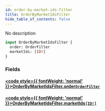 ```yaml
---
id: order-by-market-ids-filter
title: OrderByMarketIdsFilter
hide_table_of_contents: false
---
```








No description

```graphql
input OrderByMarketIdsFilter {
  order: OrderFilter
  marketIds: [ID!]
}
```


### Fields

#### [<code style={{ fontWeight: 'normal' }}>OrderByMarketIdsFilter.<b>order</b></code>](#)<Bullet />[`OrderFilter`](/mainnet/api/graphql/inputs/order-filter) <Badge class="secondary" text="input"/>
> 
> 

#### [<code style={{ fontWeight: 'normal' }}>OrderByMarketIdsFilter.<b>marketIds</b></code>](#)<Bullet />[`[ID!]`](/mainnet/api/graphql/scalars/id) <Badge class="secondary" text="list"/> <Badge class="secondary" text="scalar"/>
> 
> 





